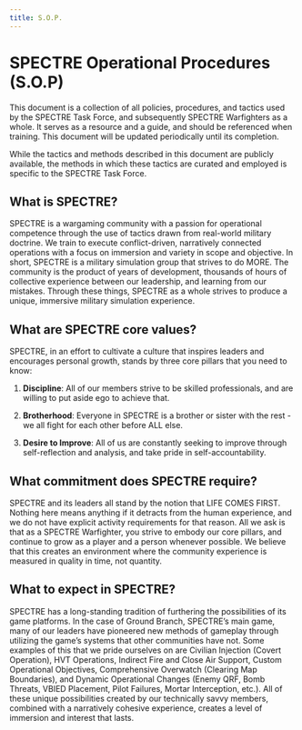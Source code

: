 ```yaml
---
title: S.O.P.
---
```


# SPECTRE Operational Procedures (S.O.P)
This document is a collection of all policies, procedures, and tactics used by the SPECTRE Task Force, and subsequently SPECTRE Warfighters as a whole. It serves as a resource and a guide, and should be referenced when training. This document will be updated periodically until its completion.

While the tactics and methods described in this document are publicly available, the methods in which these tactics are curated and employed is specific to the SPECTRE Task Force.

## What is SPECTRE?

SPECTRE is a wargaming community with a passion for operational competence through the use of tactics drawn from real-world military doctrine. We train to execute conflict-driven, narratively connected operations with a focus on immersion and variety in scope and objective. In short, SPECTRE is a military simulation group that strives to do MORE. The community is the product of years of development, thousands of hours of collective experience between our leadership, and learning from our mistakes. Through these things, SPECTRE as a whole strives to produce a unique, immersive military simulation experience.

## What are SPECTRE core values?

SPECTRE, in an effort to cultivate a culture that inspires leaders and encourages personal growth, stands by three core pillars that you need to know:

1. **Discipline**:
All of our members strive to be skilled professionals, and are willing to put aside ego to achieve that.

2. **Brotherhood**:
Everyone in SPECTRE is a brother or sister with the rest - we all fight for each other before ALL else.

3. **Desire to Improve**:
All of us are constantly seeking to improve through self-reflection and analysis, and take pride in self-accountability.

## What commitment does SPECTRE require?
SPECTRE and its leaders all stand by the notion that LIFE COMES FIRST. Nothing here means anything if it detracts from the human experience, and we do not have explicit activity requirements for that reason. All we ask is that as a SPECTRE Warfighter, you strive to embody our core pillars, and continue to grow as a player and a person whenever possible. We believe that this creates an environment where the community experience is measured in quality in time, not quantity.

## What to expect in SPECTRE?

SPECTRE has a long-standing tradition of furthering the possibilities of its game platforms. In the case of Ground Branch, SPECTRE’s main game, many of our leaders have pioneered new methods of gameplay through utilizing the game’s systems that other communities have not. Some examples of this that we pride ourselves on are Civilian Injection (Covert Operation), HVT Operations, Indirect Fire and Close Air Support, Custom Operational Objectives, Comprehensive Overwatch (Clearing Map Boundaries), and Dynamic Operational Changes (Enemy QRF, Bomb Threats, VBIED Placement, Pilot Failures, Mortar Interception, etc.).
All of these unique possibilities created by our technically savvy members, combined with a narratively cohesive experience, creates a level of immersion and interest that lasts.
